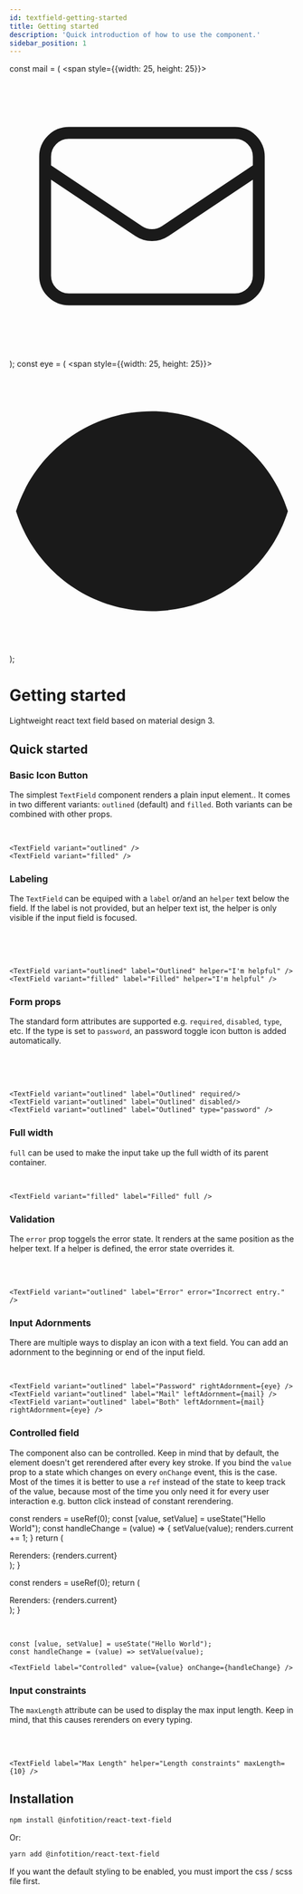 ```yaml
---
id: textfield-getting-started
title: Getting started
description: 'Quick introduction of how to use the component.'
sidebar_position: 1
---
```


const mail = (
  <span style={{width: 25, height: 25}}>
    <svg xmlns="http://www.w3.org/2000/svg" fill="none" viewBox="0 0 24 24" stroke="currentColor" strokeWidth={2}>
      <path strokeLinecap="round" strokeLinejoin="round" d="M3 8l7.89 5.26a2 2 0 002.22 0L21 8M5 19h14a2 2 0 002-2V7a2 2 0 00-2-2H5a2 2 0 00-2 2v10a2 2 0 002 2z" />
    </svg>
  </span>
);
const eye = (
  <span style={{width: 25, height: 25}}>
    <svg
      xmlns="http://www.w3.org/2000/svg"
      viewBox="0 0 20 20"
      fill="currentColor"
    >
      <path d="M10 12a2 2 0 100-4 2 2 0 000 4z" />
      <path
        fillRule="evenodd"
        d="M.458 10C1.732 5.943 5.522 3 10 3s8.268 2.943 9.542 7c-1.274 4.057-5.064 7-9.542 7S1.732 14.057.458 10zM14 10a4 4 0 11-8 0 4 4 0 018 0z"
        clipRule="evenodd"
      />
    </svg>
  </span>
);

# Getting started

Lightweight react text field based on material design 3.

## Quick started

### Basic Icon Button

The simplest `TextField` component renders a plain input element.. It comes in two different
variants: `outlined` (default) and `filled`. Both variants can be combined with other props.

<div style={{ display: "flex", gap: "30px" }}>
  <TextField variant="outlined" />
  <TextField variant="filled" />
</div>
<br />

```tsx
<TextField variant="outlined" />
<TextField variant="filled" />
```

### Labeling

The `TextField` can be equiped with a `label` or/and an `helper` text below the field. If the label is not
provided, but an helper text ist, the helper is only visible if the input field is focused.

<div style={{ display: "flex", gap: "30px" }}>
  <TextField variant="outlined" label="Outlined" helper="I'm helpful" />
  <TextField variant="filled" label="Filled" helper="I'm helpful" />
</div><br /><br />
<div style={{ display: "flex", gap: "30px" }}>
  <TextField variant="outlined" helper="I'm helpful" />
  <TextField variant="filled" helper="I'm helpful" />
</div><br />

```tsx
<TextField variant="outlined" label="Outlined" helper="I'm helpful" />
<TextField variant="filled" label="Filled" helper="I'm helpful" />
```

### Form props

The standard form attributes are supported e.g. `required`, `disabled`, `type`, etc. If the type
is set to `password`, an password toggle icon button is added automatically.

<div style={{ display: "flex", gap: "30px", alignItems: "center" }}>
  <TextField variant="outlined" label="Outlined" required/>
  <TextField variant="filled" label="Filled" required />
</div><br />
<div style={{ display: "flex", gap: "30px" }}>
  <TextField variant="outlined" label="Outlined" disabled/>
  <TextField variant="filled" label="Filled" disabled />
</div><br />
<div style={{ display: "flex", gap: "30px" }}>
  <TextField variant="outlined" label="Outlined" type="password" />
  <TextField variant="filled" label="Filled" type="password" />
</div><br />

```tsx
<TextField variant="outlined" label="Outlined" required/>
<TextField variant="outlined" label="Outlined" disabled/>
<TextField variant="outlined" label="Outlined" type="password" />
```

### Full width

`full` can be used to make the input take up the full width of its parent container.

<TextField variant="filled" label="Filled" full /><br />

```tsx
<TextField variant="filled" label="Filled" full />
```

### Validation

The `error` prop toggels the error state. It renders at the same position as the helper text. If
a helper is defined, the error state overrides it.

<div style={{ display: "flex", gap: "30px" }}>
  <TextField variant="outlined" label="Error" error="Incorrect entry." />
  <TextField variant="filled" label="Error" error="Incorrect entry." />
</div><br /><br />

```tsx
<TextField variant="outlined" label="Error" error="Incorrect entry." />
```

### Input Adornments

There are multiple ways to display an icon with a text field. You can add an adornment to the beginning
or end of the input field.

<div style={{ display: "flex", gap: "30px" }}>
  <TextField variant="outlined" label="Password" rightAdornment={eye} />
  <TextField variant="outlined" label="Mail" leftAdornment={mail} />
  <TextField variant="outlined" label="Both" leftAdornment={mail} rightAdornment={eye} />
</div><br />

```tsx
<TextField variant="outlined" label="Password" rightAdornment={eye} />
<TextField variant="outlined" label="Mail" leftAdornment={mail} />
<TextField variant="outlined" label="Both" leftAdornment={mail} rightAdornment={eye} />
```

### Controlled field

The component also can be controlled. Keep in mind that by default, the element doesn't get rerendered
after every key stroke. If you bind the `value` prop to a state which changes on every `onChange` event,
this is the case. Most of the times it is better to use a `ref` instead of the state to keep track of the value,
because most of the time you only need it for every user interaction e.g. button click instead of constant
rerendering.

  const renders = useRef(0);
  const [value, setValue] = useState("Hello World");
  const handleChange = (value) => {
    setValue(value);
    renders.current += 1;
  }
  return (
    <div>
      <TextField label="Controlled" value={value} onChange={handleChange} />
      <span>Rerenders: {renders.current}</span>
    </div>
  );
}

  const renders = useRef(0);
  return (
    <div>
      <TextField label="Uncontrolled" value="Hello world" />
      <span>Rerenders: {renders.current}</span>
    </div>
  );
}

<div style={{ display: "flex", gap: "30px" }}>
  <UncontrolledDemo />
  <ControlledDemo />
</div><br />

```tsx
const [value, setValue] = useState("Hello World");
const handleChange = (value) => setValue(value);

<TextField label="Controlled" value={value} onChange={handleChange} />
```

### Input constraints

The `maxLength` attribute can be used to display the max input length. Keep in mind,
that this causes rerenders on every typing.

<TextField label="Max Length" helper="Length constraints" maxLength={10} /><br /><br />

```tsx
<TextField label="Max Length" helper="Length constraints" maxLength={10} />
```

## Installation

```bash
npm install @infotition/react-text-field
```

Or:

```bash
yarn add @infotition/react-text-field
```

If you want the default styling to be enabled, you must import the css / scss file first.

